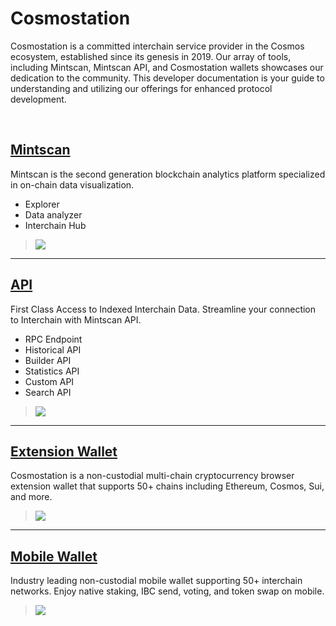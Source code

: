 # Cosmostation

Cosmostation is a committed interchain service provider in the Cosmos ecosystem, established since its genesis in 2019.
Our array of tools, including Mintscan, Mintscan API, and Cosmostation wallets showcases our dedication to the community. This developer documentation is your guide to understanding and utilizing our offerings for enhanced protocol development.

<br />

## [Mintscan](/pages/mintscan)

Mintscan is the second generation blockchain analytics platform specialized in on-chain data visualization.

- Explorer
- Data analyzer
- Interchain Hub

> <img src="/public/img/home/intro-mintscan.png" />

---

## [API](/pages/apis)

First Class Access to Indexed Interchain Data. Streamline your connection to Interchain with Mintscan API.

- RPC Endpoint
- Historical API
- Builder API
- Statistics API
- Custom API
- Search API

> <img src="/public/img/home/intro-api.png" />

---

## [Extension Wallet](/pages/extension)

Cosmostation is a non-custodial multi-chain cryptocurrency browser extension wallet that supports 50+ chains including Ethereum, Cosmos, Sui, and more.

> <img src="/public/img/home/intro-extension.png" />

---

## [Mobile Wallet](/pages/mobile)

Industry leading non-custodial mobile wallet supporting 50+ interchain networks. Enjoy native staking, IBC send, voting, and token swap on mobile.

> <img src="/public/img/home/intro-mobile.png" />
